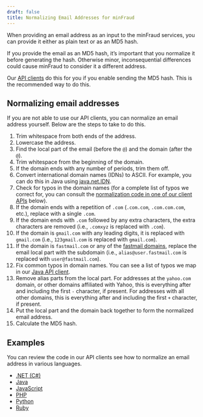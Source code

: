 ```yaml
---
draft: false
title: Normalizing Email Addresses for minFraud
---
```


When providing an email address as an input to the minFraud services, you can
provide it either as plain text or as an MD5 hash.

If you provide the email as an MD5 hash, it’s important that you normalize it
before generating the hash. Otherwise minor, inconsequential differences could
cause minFraud to consider it a different address.

Our [API clients](/minfraud/api-documentation/#api-clients) do this for you if
you enable sending the MD5 hash. This is the recommended way to do this.

## Normalizing email addresses

If you are not able to use our API clients, you can normalize an email address
yourself. Below are the steps to take to do this.

1. Trim whitespace from both ends of the address.
1. Lowercase the address.
1. Find the local part of the email (before the `@`) and the domain (after the
   `@`).
1. Trim whitespace from the beginning of the domain.
1. If the domain ends with any number of periods, trim them off.
1. Convert international domain names (IDNs) to ASCII. For example, you can do
   this in Java using
   [java.net.IDN](https://docs.oracle.com/javase/8/docs/api/java/net/IDN.html).
1. Check for typos in the domain names (for a complete list of typos we correct
   for, you can consult the
   [normalization code in one of our client APIs](#examples) below).
1. If the domain ends with a repetition of `.com` (`.com.com`, `.com.com.com`,
   etc.), replace with a single `.com`.
1. If the domain ends with `.com` followed by any extra characters, the extra
   characters are removed (i.e., `.comxyz` is replaced with `.com`).
1. If the domain is `gmail.com` with any leading digits, it is replaced with
   `gmail.com` (i.e., `123gmail.com` is replaced with `gmail.com`).
1. If the domain is `fastmail.com` or any of the
   [fastmail domains](https://www.fastmail.com/about/ourdomains/), replace the
   email local part with the subdomain (i.e., `alias@user.fastmail.com` is
   replaced with `user@fastmail.com`).
1. Fix common typos in domain names. You can see a list of typos we map in our
   [Java API client](https://github.com/maxmind/minfraud-api-java/blob/main/src/main/java/com/maxmind/minfraud/request/Email.java#L24).
1. Remove alias parts from the local part. For addresses at the `yahoo.com`
   domain, or other domains affiliated with Yahoo, this is everything after and
   including the first `-` character, if present. For addresses with all other
   domains, this is everything after and including the first `+` character, if
   present.
1. Put the local part and the domain back together to form the normalized email
   address.
1. Calculate the MD5 hash.

## Examples

You can review the code in our API clients see how to normalize an email address
in various languages.

- [.NET (C#)](https://github.com/maxmind/minfraud-api-dotnet/blob/main/MaxMind.MinFraud/Request/Email.cs#L150)
- [Java](https://github.com/maxmind/minfraud-api-java/blob/main/src/main/java/com/maxmind/minfraud/request/Email.java#L158)
- [JavaScript](https://github.com/maxmind/minfraud-api-node/blob/main/src/request/email.ts#L75)
- [PHP](https://github.com/maxmind/minfraud-api-php/blob/main/src/MinFraud/Util.php#L34)
- [Python](https://github.com/maxmind/minfraud-api-python/blob/main/minfraud/request.py#L68)
- [Ruby](https://github.com/maxmind/minfraud-api-ruby/blob/main/lib/minfraud/components/email.rb#L77)
